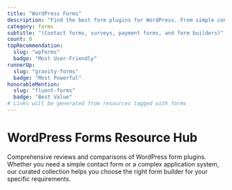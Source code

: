 ```yaml
---
title: "WordPress Forms"
description: "Find the best form plugins for WordPress. From simple contact forms to complex multi-step applications, discover the perfect solution for your needs."
category: forms
subtitle: "(Contact forms, surveys, payment forms, and form builders)"
count: 0
topRecommendation:
  slug: "wpforms"
  badge: "Most User-Friendly"
runnerUp:
  slug: "gravity-forms"
  badge: "Most Powerful"
honorableMention:
  slug: "fluent-forms"
  badge: "Best Value"
# Links will be generated from resources tagged with forms
---
```


# WordPress Forms Resource Hub

Comprehensive reviews and comparisons of WordPress form plugins. Whether you need a simple contact form or a complex application system, our curated collection helps you choose the right form builder for your specific requirements.